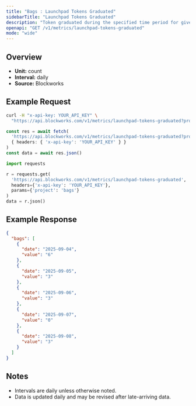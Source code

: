```yaml
---
title: "Bags : Launchpad Tokens Graduated"
sidebarTitle: "Launchpad Tokens Graduated"
description: "Token graduated during the specified time period for given launchpad."
openapi: "GET /v1/metrics/launchpad-tokens-graduated"
mode: "wide"
---
```


## Overview

- **Unit:** count
- **Interval:** daily
- **Source:** Blockworks

## Example Request

<CodeGroup>

```bash cURL
curl -H "x-api-key: YOUR_API_KEY" \
  "https://api.blockworks.com/v1/metrics/launchpad-tokens-graduated?project=bags"
```

```typescript TypeScript
const res = await fetch(
  'https://api.blockworks.com/v1/metrics/launchpad-tokens-graduated?project=bags',
  { headers: { 'x-api-key': 'YOUR_API_KEY' } }
)
const data = await res.json()
```

```python Python
import requests

r = requests.get(
  'https://api.blockworks.com/v1/metrics/launchpad-tokens-graduated',
  headers={'x-api-key': 'YOUR_API_KEY'},
  params={'project': 'bags'}
)
data = r.json()
```

</CodeGroup>

## Example Response

```json
{
  "bags": [
    {
      "date": "2025-09-04",
      "value": "6"
    },
    {
      "date": "2025-09-05",
      "value": "3"
    },
    {
      "date": "2025-09-06",
      "value": "3"
    },
    {
      "date": "2025-09-07",
      "value": "0"
    },
    {
      "date": "2025-09-08",
      "value": "3"
    }
  ]
}
```

## Notes
- Intervals are daily unless otherwise noted.
- Data is updated daily and may be revised after late-arriving data.
